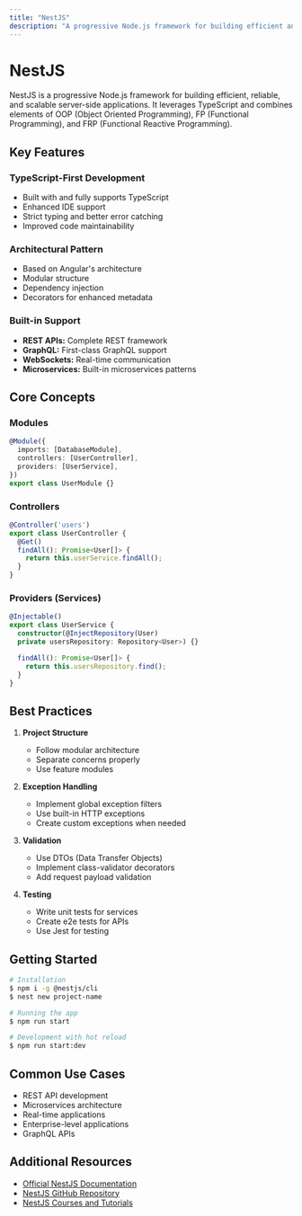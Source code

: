 ```yaml
---
title: "NestJS"
description: "A progressive Node.js framework for building efficient and scalable server-side applications."
---
```


# NestJS

NestJS is a progressive Node.js framework for building efficient, reliable, and scalable server-side applications. It leverages TypeScript and combines elements of OOP (Object Oriented Programming), FP (Functional Programming), and FRP (Functional Reactive Programming).

## Key Features

### TypeScript-First Development
- Built with and fully supports TypeScript
- Enhanced IDE support
- Strict typing and better error catching
- Improved code maintainability

### Architectural Pattern
- Based on Angular's architecture
- Modular structure
- Dependency injection
- Decorators for enhanced metadata

### Built-in Support
- **REST APIs:** Complete REST framework
- **GraphQL:** First-class GraphQL support
- **WebSockets:** Real-time communication
- **Microservices:** Built-in microservices patterns

## Core Concepts

### Modules
```typescript
@Module({
  imports: [DatabaseModule],
  controllers: [UserController],
  providers: [UserService],
})
export class UserModule {}
```

### Controllers
```typescript
@Controller('users')
export class UserController {
  @Get()
  findAll(): Promise<User[]> {
    return this.userService.findAll();
  }
}
```

### Providers (Services)
```typescript
@Injectable()
export class UserService {
  constructor(@InjectRepository(User)
  private usersRepository: Repository<User>) {}

  findAll(): Promise<User[]> {
    return this.usersRepository.find();
  }
}
```

## Best Practices

1. **Project Structure**
   - Follow modular architecture
   - Separate concerns properly
   - Use feature modules

2. **Exception Handling**
   - Implement global exception filters
   - Use built-in HTTP exceptions
   - Create custom exceptions when needed

3. **Validation**
   - Use DTOs (Data Transfer Objects)
   - Implement class-validator decorators
   - Add request payload validation

4. **Testing**
   - Write unit tests for services
   - Create e2e tests for APIs
   - Use Jest for testing

## Getting Started

```bash
# Installation
$ npm i -g @nestjs/cli
$ nest new project-name

# Running the app
$ npm run start

# Development with hot reload
$ npm run start:dev
```

## Common Use Cases

- REST API development
- Microservices architecture
- Real-time applications
- Enterprise-level applications
- GraphQL APIs

## Additional Resources

- [Official NestJS Documentation](https://docs.nestjs.com/)
- [NestJS GitHub Repository](https://github.com/nestjs/nest)
- [NestJS Courses and Tutorials](https://learn.nestjs.com/)